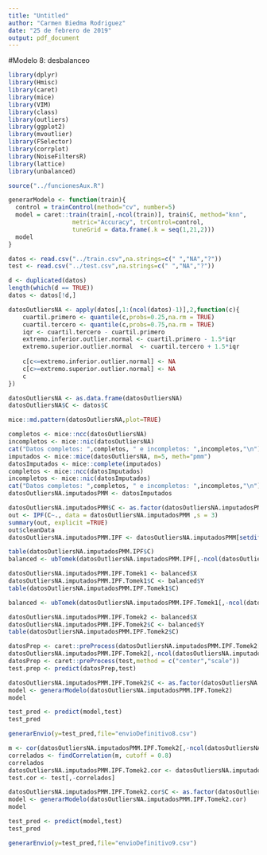 ```yaml
---
title: "Untitled"
author: "Carmen Biedma Rodriguez"
date: "25 de febrero de 2019"
output: pdf_document
---
```

#Modelo 8: desbalanceo


```r
library(dplyr)
library(Hmisc)
library(caret)
library(mice)
library(VIM)
library(class)
library(outliers)
library(ggplot2)
library(mvoutlier)
library(FSelector)
library(corrplot)
library(NoiseFiltersR)
library(lattice)
library(unbalanced)

source("../funcionesAux.R")

generarModelo <- function(train){
  control = trainControl(method="cv", number=5)
  model = caret::train(train[,-ncol(train)], train$C, method="knn",
                  metric="Accuracy", trControl=control,
                  tuneGrid = data.frame(.k = seq(1,21,2)))
  model
}
```


```r
datos <- read.csv("../train.csv",na.strings=c(" ","NA","?"))
test <- read.csv("../test.csv",na.strings=c(" ","NA","?"))

```


```r
d <- duplicated(datos)
length(which(d == TRUE))
datos <- datos[!d,]
```


```r
datosOutliersNA <- apply(datos[,1:(ncol(datos)-1)],2,function(c){
    cuartil.primero <- quantile(c,probs=0.25,na.rm = TRUE)
    cuartil.tercero <- quantile(c,probs=0.75,na.rm = TRUE)
    iqr <- cuartil.tercero - cuartil.primero
    extremo.inferior.outlier.normal <- cuartil.primero - 1.5*iqr
    extremo.superior.outlier.normal  <- cuartil.tercero + 1.5*iqr
    
    c[c<=extremo.inferior.outlier.normal] <- NA
    c[c>=extremo.superior.outlier.normal] <- NA
    c
})

datosOutliersNA <- as.data.frame(datosOutliersNA)
datosOutliersNA$C <- datos$C
```


```r
mice::md.pattern(datosOutliersNA,plot=TRUE)
```


```r
completos <- mice::ncc(datosOutliersNA)
incompletos <- mice::nic(datosOutliersNA)
cat("Datos completos: ",completos, " e incompletos: ",incompletos,"\n")
imputados <- mice::mice(datosOutliersNA, m=5, meth="pmm")
datosImputados <- mice::complete(imputados)
completos <- mice::ncc(datosImputados)
incompletos <- mice::nic(datosImputados)
cat("Datos completos: ",completos, " e incompletos: ",incompletos,"\n")
datosOutliersNA.imputadosPMM <- datosImputados
```

```r
datosOutliersNA.imputadosPMM$C <- as.factor(datosOutliersNA.imputadosPMM$C)
out <- IPF(C~., data = datosOutliersNA.imputadosPMM ,s = 3)
summary(out, explicit =TRUE)
out$cleanData
datosOutliersNA.imputadosPMM.IPF <- datosOutliersNA.imputadosPMM[setdiff(1:nrow(datosOutliersNA.imputadosPMM),out$remIdx),]
```

```r
table(datosOutliersNA.imputadosPMM.IPF$C)
balanced <- ubTomek(datosOutliersNA.imputadosPMM.IPF[,-ncol(datosOutliersNA.imputadosPMM.IPF)],datosOutliersNA.imputadosPMM.IPF$C)

datosOutliersNA.imputadosPMM.IPF.Tomek1 <- balanced$X
datosOutliersNA.imputadosPMM.IPF.Tomek1$C <- balanced$Y
table(datosOutliersNA.imputadosPMM.IPF.Tomek1$C)

balanced <- ubTomek(datosOutliersNA.imputadosPMM.IPF.Tomek1[,-ncol(datosOutliersNA.imputadosPMM.IPF.Tomek1)],datosOutliersNA.imputadosPMM.IPF.Tomek1$C)

datosOutliersNA.imputadosPMM.IPF.Tomek2 <- balanced$X
datosOutliersNA.imputadosPMM.IPF.Tomek2$C <- balanced$Y
table(datosOutliersNA.imputadosPMM.IPF.Tomek2$C)
```

```r
datosPrep <- caret::preProcess(datosOutliersNA.imputadosPMM.IPF.Tomek2[,-ncol(datosOutliersNA.imputadosPMM.IPF.Tomek2)],method = c("center","scale"))
datosOutliersNA.imputadosPMM.IPF.Tomek2[,-ncol(datosOutliersNA.imputadosPMM.IPF.Tomek2)] <- predict(datosPrep,datosOutliersNA.imputadosPMM.IPF.Tomek2[,-ncol(datosOutliersNA.imputadosPMM.IPF.Tomek2)])
datosPrep <- caret::preProcess(test,method = c("center","scale"))
test.prep <- predict(datosPrep,test)
```

```r
datosOutliersNA.imputadosPMM.IPF.Tomek2$C <- as.factor(datosOutliersNA.imputadosPMM.IPF.Tomek2$C)
model <- generarModelo(datosOutliersNA.imputadosPMM.IPF.Tomek2)
model
```


```r
test_pred <- predict(model,test)
test_pred
```

```r
generarEnvio(y=test_pred,file="envioDefinitivo8.csv")
```






















```r
m <- cor(datosOutliersNA.imputadosPMM.IPF.Tomek2[,-ncol(datosOutliersNA.imputadosPMM.IPF.Tomek2)])
correlados <- findCorrelation(m, cutoff = 0.8)
correlados
datosOutliersNA.imputadosPMM.IPF.Tomek2.cor <- datosOutliersNA.imputadosPMM.IPF.Tomek2[,-correlados]
test.cor <- test[,-correlados]
```

```r
datosOutliersNA.imputadosPMM.IPF.Tomek2.cor$C <- as.factor(datosOutliersNA.imputadosPMM.IPF.Tomek2.cor$C)
model <- generarModelo(datosOutliersNA.imputadosPMM.IPF.Tomek2.cor)
model
```


```r
test_pred <- predict(model,test)
test_pred
```

```r
generarEnvio(y=test_pred,file="envioDefinitivo9.csv")
```
